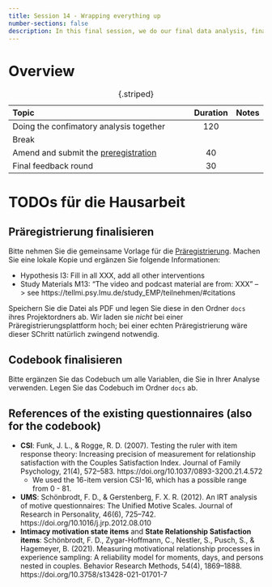---
title: Session 14 - Wrapping everything up
number-sections: false
description: In this final session, we do our final data analysis, finalize our preregistration, and give feedback on the final project.
---

# Overview

| Topic                                                                                                                                                                           | Duration | Notes |
| :------------------------------------------------------------------------------------------------------------------------------------------------------------------------------ | :------: | ----- |
| Doing the confimatory analysis together                                                                                                                                         |   120    |       |
| Break                                                                                                                                                                           |          |       |
| Amend and submit the [preregistration](https://docs.google.com/spreadsheets/d/1UqEWHTTDqpHow4X07rNgVLW3Sco4vTW1/edit?usp=sharing&ouid=108982640291853577145&rtpof=true&sd=true) |    40    |       |
| Final feedback round                                                                                                                                                            |    30    |       |

: {.striped}


# TODOs für die Hausarbeit

## Präregistrierung finalisieren

Bitte nehmen Sie die gemeinsame Vorlage für die [Präregistrierung](https://docs.google.com/spreadsheets/d/1UqEWHTTDqpHow4X07rNgVLW3Sco4vTW1/edit?usp=sharing&ouid=108982640291853577145&rtpof=true&sd=true). Machen Sie eine lokale Kopie und ergänzen Sie folgende Informationen:

- Hypothesis I3: Fill in all XXX, add all other interventions
- Study Materials M13: "The video and podcast material are from: XXX" --> see https://tellmi.psy.lmu.de/study_EMP/teilnehmen/#citations

Speichern Sie die Datei als PDF und legen Sie diese in den Ordner `docs` ihres Projektordners ab. Wir laden sie *nicht* bei einer Präregistrierungsplattform hoch; bei einer echten Präregistrierung wäre dieser SChritt natürlich zwingend notwendig.

## Codebook finalisieren

Bitte ergänzen Sie das Codebuch um alle Variablen, die Sie in Ihrer Analyse verwenden. Legen Sie das Codebuch im Ordner `docs` ab.

## References of the existing questionnaires (also for the codebook)

- **CSI**: Funk, J. L., & Rogge, R. D. (2007). Testing the ruler with item response theory: Increasing precision of measurement for relationship satisfaction with the Couples Satisfaction Index. Journal of Family Psychology, 21(4), 572–583. https://doi.org/10.1037/0893-3200.21.4.572
  - We used the 16-item version CSI-16, which has a possible range from 0 - 81.
- **UMS**: Schönbrodt, F. D., & Gerstenberg, F. X. R. (2012). An IRT analysis of motive questionnaires: The Unified Motive Scales. Journal of Research in Personality, 46(6), 725–742. https://doi.org/10.1016/j.jrp.2012.08.010
- **Intimacy motivation state items** and **State Relationship Satisfaction items**: Schönbrodt, F. D., Zygar-Hoffmann, C., Nestler, S., Pusch, S., & Hagemeyer, B. (2021). Measuring motivational relationship processes in experience sampling: A reliability model for moments, days, and persons nested in couples. Behavior Research Methods, 54(4), 1869–1888. https://doi.org/10.3758/s13428-021-01701-7


